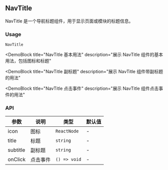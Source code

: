 
## NavTitle

NavTitle 是一个导航标题组件，用于显示页面或模块的标题信息。

### Usage

`NavTitle`

<DemoBlock
  title="NavTitle 基本用法"
  description="展示 NavTitle 组件的基本用法，包括图标和标题"
>
  <Basic />
</DemoBlock>

<DemoBlock
  title="NavTitle 副标题"
  description="展示 NavTitle 组件带副标题的用法"
>
  <WithSubtitle />
</DemoBlock>

<DemoBlock
  title="NavTitle 点击事件"
  description="展示 NavTitle 组件点击事件的用法"
>
  <WithClick />
</DemoBlock>

### API

| 参数 | 说明 | 类型 | 默认值 |
| --- | --- | --- | --- |
| icon | 图标 | `ReactNode` | - |
| title | 标题 | `string` | - |
| subtitle | 副标题 | `string` | - |
| onClick | 点击事件 | `() => void` | - | 